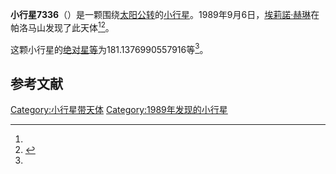 {{Infobox planet
| bgcolour = #FFFFC0
| name = 7336 Saunders
| symbol = 
| image = 
| caption = 
| discovery = yes
| discovery_ref = 
| discoverer = [[埃莉諾·赫琳|埃莉諾·赫琳]]
| discovery_site = [[帕洛马山|帕洛马山]] 
| discovered = 1989年9月6日
| designations = yes
| mp_name = 
| named_after = 
| alt_names = 
| mp_category = [[阿莫尔型小行星|阿莫尔型小行星]]
| orbit_ref = <ref name="a">[http://ssd.jpl.nasa.gov/sbdb.cgi?sstr=7336 7336 Saunders] {{Wayback|url=http://ssd.jpl.nasa.gov/sbdb.cgi?sstr=7336 |date=20201201181448 }}，小行星數據庫瀏覽器（JPL Small-Body Database Browser）－[[美国国家航空航天局|美国国家航空航天局]]喷气推进实验室</ref>
| epoch = 2456400.5 (2013年4月18日更新)
| aphelion = {{convert|3.412395658489816|AU|km|3|abbr=on|lk=out}}
| perihelion = {{convert|1.201412067077958|AU|km|3|abbr=on}}
| semimajor = {{convert|2.306903862783887|AU|km|3|abbr=on}}
| eccentricity = 0.479210171
| period = 1279.801666 [[日|日]]<br />3.5[[儒略年|儒略年]]
| avg_speed = 
| inclination = 7.168581362178773
| asc_node = 174.5792103580784
| mean_anomaly = 
| arg_peri = 181.1376990557916
| satellites = 
| physical_characteristics = yes
| dimensions = 
| mass = 
| density = 
| surface_grav = 
| escape_velocity = 
| sidereal_day = 
| axial_tilt = 
| pole_ecliptic_lat = 
| pole_ecliptic_lon = 
| albedo = 
| temperatures= 
| temp_name1 = 
| mean_temp_1 = 
| max_temp_1 = 
| temp_name2 = 
| max_temp_2 = 
| spectral_type = 
| abs_magnitude = 181.1376990557916
}}

'''小行星7336'''（{{lang-en|7336 Saunders}}）是一颗围绕[[太阳|太阳]][[公转|公转]]的[[小行星|小行星]]。1989年9月6日，[[埃莉諾·赫琳|埃莉諾·赫琳]]在帕洛马山发现了此天体<ref name="a" /><ref>{{cite news|title=小行星列表|url=http://cfa-www.harvard.edu/iau/lists/NumberedMPs.txt|accessdate=2013-07-08|newspaper=哈佛大学|archive-date=2008-05-17|archive-url=https://web.archive.org/web/20080517010638/http://cfa-www.harvard.edu/iau/lists/NumberedMPs.txt|dead-url=no}}</ref>。

这颗小行星的[[绝对星等|绝对星等]]为181.1376990557916等<ref name="a" />。

==参考文献==
{{reflist}}
{{Minor Planet Number|[[小行星7335|小行星7335]]|[[小行星7337|小行星7337]]}}

{{小天体}}

[[Category:小行星带天体|Category:小行星带天体]]
[[Category:1989年发现的小行星|Category:1989年发现的小行星]]

{{asteroid-stub}}